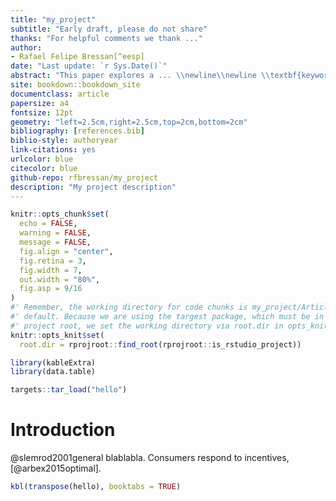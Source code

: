 ```yaml
--- 
title: "my_project"
subtitle: "Early draft, please do not share"
thanks: "For helpful comments we thank ..."
author: 
- Rafael Felipe Bressan[^eesp]
date: "Last update: `r Sys.Date()`"
abstract: "This paper explores a ... \\newline\\newline \\textbf{keywords}: tax evasion, customs duties, non-tariff barriers, trading companies"
site: bookdown::bookdown_site
documentclass: article
papersize: a4
fontsize: 12pt
geometry: "left=2.5cm,right=2.5cm,top=2cm,bottom=2cm"
bibliography: [references.bib]
biblio-style: authoryear
link-citations: yes
urlcolor: blue
citecolor: blue
github-repo: rfbressan/my_project
description: "My project description"
---
```


```r
knitr::opts_chunk$set(
  echo = FALSE,
  warning = FALSE,
  message = FALSE,
  fig.align = "center", 
  fig.retina = 3,
  fig.width = 7,
  out.width = "80%",
  fig.asp = 9/16
)
#' Remember, the working directory for code chunks is my_project/Article by 
#' default. Because we are using the targest package, which must be in the
#' project root, we set the working directory via root.dir in opts_knit$set()
knitr::opts_knit$set(
  root.dir = rprojroot::find_root(rprojroot::is_rstudio_project))
```

```r
library(kableExtra)
library(data.table)
```

```r
targets::tar_load("hello")
```


# Introduction

@slemrod2001general blablabla. Consumers respond to incentives, [@arbex2015optimal].

```r
kbl(transpose(hello), booktabs = TRUE)
```
